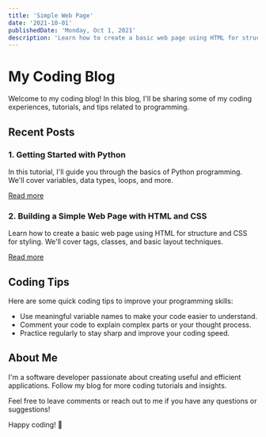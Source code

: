 ```yaml
---
title: 'Simple Web Page'
date: '2021-10-01'
publishedDate: 'Monday, Oct 1, 2021'
description: 'Learn how to create a basic web page using HTML for structure and CSS for styling.'
---
```


# My Coding Blog

Welcome to my coding blog! In this blog, I'll be sharing some of my coding experiences, tutorials, and tips related to programming.

## Recent Posts

### 1. Getting Started with Python

In this tutorial, I'll guide you through the basics of Python programming. We'll cover variables, data types, loops, and more.

[Read more](./getting-started-with-python.md)

### 2. Building a Simple Web Page with HTML and CSS

Learn how to create a basic web page using HTML for structure and CSS for styling. We'll cover tags, classes, and basic layout techniques.

[Read more](./building-a-simple-web-page.md)

## Coding Tips

Here are some quick coding tips to improve your programming skills:

- Use meaningful variable names to make your code easier to understand.
- Comment your code to explain complex parts or your thought process.
- Practice regularly to stay sharp and improve your coding speed.

## About Me

I'm a software developer passionate about creating useful and efficient applications. Follow my blog for more coding tutorials and insights.

Feel free to leave comments or reach out to me if you have any questions or suggestions!

Happy coding! 🚀